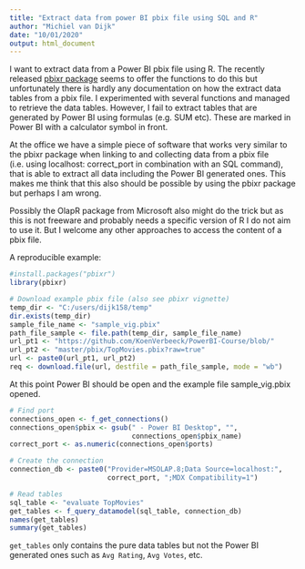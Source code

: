 ```yaml
---
title: "Extract data from power BI pbix file using SQL and R"
author: "Michiel van Dijk"
date: "10/01/2020"
output: html_document
---
```


I want to extract data from a Power BI pbix file using R. The recently released [pbixr package](https://cran.r-project.org/web/packages/pbixr/vignettes/explore.html) seems to offer the functions to do this but unfortunately there is hardly any documentation on how the extract data tables from a pbix file. I experimented with several functions and managed to retrieve the data tables. However, I fail to extract tables that are generated by Power BI using formulas (e.g. SUM etc). These are marked in Power BI with a calculator symbol in front. 

At the office we have a simple piece of software that works very similar to the pbixr package when linking to and collecting data from a pbix file (i.e. using localhost: correct_port in combination with an SQL command), that is able to extract all data including the Power BI generated ones. This makes me think that this also should be possible by using the pbixr package but perhaps I am wrong. 

Possibly the OlapR package from Microsoft also might do the trick but as this is not freeware and probably needs a specific version of R I do not aim to use it. But I welcome any other approaches to access the content of a pbix file.

A reproducible example:

```r
#install.packages("pbixr")
library(pbixr)

# Download example pbix file (also see pbixr vignette)
temp_dir <- "C:/users/dijk158/temp"
dir.exists(temp_dir)
sample_file_name <- "sample_vig.pbix"
path_file_sample <- file.path(temp_dir, sample_file_name)
url_pt1 <- "https://github.com/KoenVerbeeck/PowerBI-Course/blob/"
url_pt2 <- "master/pbix/TopMovies.pbix?raw=true"
url <- paste0(url_pt1, url_pt2)
req <- download.file(url, destfile = path_file_sample, mode = "wb")
```

At this point Power BI should be open and the example file sample_vig.pbix opened.

```r
# Find port
connections_open <- f_get_connections()
connections_open$pbix <- gsub(" - Power BI Desktop", "",
                              connections_open$pbix_name)
correct_port <- as.numeric(connections_open$ports)

# Create the connection
connection_db <- paste0("Provider=MSOLAP.8;Data Source=localhost:",
                        correct_port, ";MDX Compatibility=1")

# Read tables
sql_table <- "evaluate TopMovies"
get_tables <- f_query_datamodel(sql_table, connection_db)
names(get_tables)
summary(get_tables)
```

`get_tables` only contains the pure data tables but not the Power BI generated ones such as `Avg Rating`, `Avg Votes`, etc. 